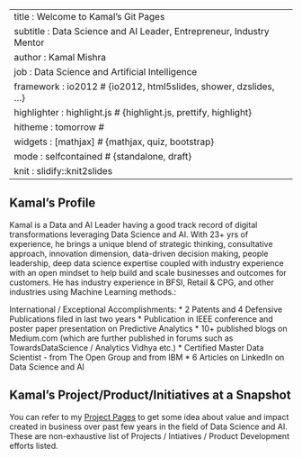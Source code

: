 
---
title       : Welcome to Kamal's Git Pages
subtitle    : Data Science and AI Leader, Entrepreneur, Industry Mentor
author      : Kamal Mishra
job         : Data Science and Artificial Intelligence
framework   : io2012        # {io2012, html5slides, shower, dzslides, ...}
highlighter : highlight.js  # {highlight.js, prettify, highlight}
hitheme     : tomorrow      # 
widgets     : [mathjax]            # {mathjax, quiz, bootstrap}
mode        : selfcontained # {standalone, draft}
knit        : slidify::knit2slides
---

## Kamal's  Profile

Kamal is a Data and AI Leader having a good track record of digital transformations leveraging Data Science and AI. With 23+ yrs of experience, he brings a unique blend of strategic thinking, consultative approach, innovation dimension, data-driven decision making, people leadership, deep data science expertise coupled with industry experience with an open mindset to help build and scale businesses and outcomes for customers. He has industry experience in BFSI, Retail & CPG, and other industries using Machine Learning methods.:

International / Exceptional Accomplishments:
* 2 Patents and 4 Defensive Publications filed in last two years
* Publication in IEEE conference and poster paper presentation on Predictive Analytics
* 10+ published blogs on Medium.com (which are further published in forums such as TowardsDataScience / Analytics Vidhya etc.)
* Certified Master Data Scientist - from The Open Group and from IBM
* 6 Articles on LinkedIn on Data Science and AI


## Kamal's Project/Product/Initiatives at a Snapshot

You can refer to my [Project Pages](https://github.com/kkm24132/Products_Projects_Initiatives) to get some idea about value and impact created in business over past few years in the field of Data Science and AI. These are non-exhaustive list of Projects / Intiatives / Product Development efforts listed.




